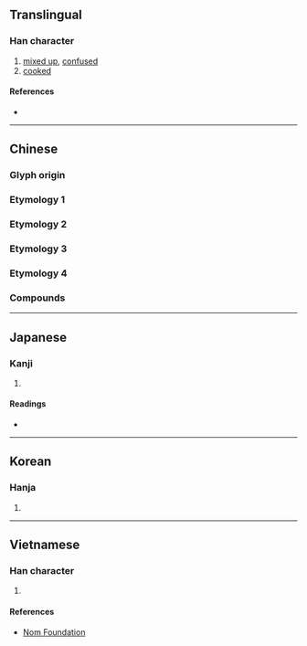{{character info/new}}
==Translingual==

===Han character===
{{Han char|rn=79|rad=殳|as=08|sn=12|four=47247|canj=KBHNE|ids=⿰肴殳}}

# [[mixed up]], [[confused]]
# [[cooked]]

====References====
* {{Han ref|kx=0586.060|dkj=16647|dj=0978.130|hdz=32160.130|uh=6BBD|ud=27581|bh=D9E2|bd=55778}}

----

==Chinese==

===Glyph origin===
{{Han etym}}

===Etymology 1===
{{zh-see|淆|v}}

===Etymology 2===
{{zh-see|崤|v}}

===Etymology 3===
{{zh-see|肴|v}}

===Etymology 4===
{{zh-see|效|v}}

===Compounds===
{{zh-der|嘉殽|殽亂|殽舛|殽雜|渾殽|殽饌|殽核}}

----

==Japanese==

===Kanji===
{{ja-kanji|grade=|rs=殳08}}

# {{defn|lang=ja|sort=殳08}}

====Readings====
* {{ja-readings|on=[[こう]] (kō), [[ぎょう]] (gyō)|kun=[[まじる]] (majiru)}}

----

==Korean==

===Hanja===
{{ko-hanja|hangeul=효|eumhun=|rv=hyo|mr=hyo|y=hyo}}

# {{defn|lang=ko|sort=殳08}}

----

==Vietnamese==

===Han character===
{{vi-readings|rs=殳08|hanviet=hào}}

# {{defn|lang=vi|sort=殳08}}

====References====
* [http://nomfoundation.org/common/nom_details.php?codepoint=6bbd Nom Foundation]